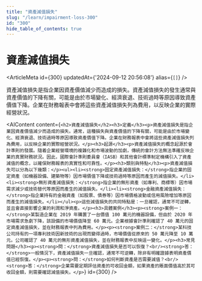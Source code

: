 ```yaml
---
title: "資產減值損失"
slug: "/learn/impairment-loss-300"
id: "300"
hide_table_of_contents: true
---
```



# 資產減值損失

<ArticleMeta id={300} updatedAt={'2024-09-12 20:56:08'} alias={`[]`} />
<div className='border-solid border-b border-t-0 my-4 border-[var(--ifm-color-gray-300)]' />

資產減值損失是指企業因資產價值減少而造成的損失。資產減值損失的發生通常與資產價值的下降有關，可能是由於市場變化、經濟衰退、技術過時等原因導致資產價值下降。企業在財務報表中會將這些資產減值損失列為費用，以反映企業的實際經營狀況。

<AIContent content={`<h2>資產減值損失</h2><h3>定義</h3><p>資產減值損失是指企業因資產價值減少而造成的損失。通常，這種損失與資產價值的下降有關，可能是由於市場變化、經濟衰退、技術過時等原因導致資產價值下降。企業在財務報表中會將這些資產減值損失列為費用，以反映企業的實際經營狀況。</p><h3>起源</h3><p>資產減值損失的概念起源於會計準則的發展。隨着企業經營環境的複雜化和市場波動的加劇，傳統的會計方法無法準確反映企業的真實財務狀況。因此，國際會計準則委員會（IASB）和其他會計標準制定機構引入了資產減值的概念，以確保財務報表的真實性和可靠性。</p><h3>類別與特點</h3><p>資產減值損失可以分為以下幾類：</p><ul><li><strong>固定資產減值損失：</strong>指企業的固定資產（如機器設備、建築物等）因市場價值下降或技術過時等原因而產生的減值損失。</li><li><strong>無形資產減值損失：</strong>指企業的無形資產（如專利、商標等）因市場需求減少或技術替代等原因而產生的減值損失。</li><li><strong>金融資產減值損失：</strong>指企業持有的金融資產（如股票、債券等）因市場價格波動或信用風險增加等原因而產生的減值損失。</li></ul><p>這些減值損失的共同特點是：一旦確認，通常不可逆轉，並且會直接影響企業的利潤和淨資產。</p><h3>具體案例</h3><p><strong>案例一：</strong>某製造企業在 2019 年購置了一台價值 100 萬元的機器設備，但由於 2020 年市場需求急劇下降，該設備的市場價值降至 60 萬元。企業根據會計準則確認了 40 萬元的固定資產減值損失，並在財務報表中列為費用。</p><p><strong>案例二：</strong>某科技公司持有的一項專利技術因新技術的出現而變得過時，市場價值從原來的 50 萬元降至 10 萬元。公司確認了 40 萬元的無形資產減值損失，並在財務報表中反映這一變化。</p><h3>常見問題</h3><p><strong>問：</strong>資產減值損失是否可以恢復？<br/><strong>答：</strong>一般情況下，資產減值損失一旦確認，通常不可逆轉，除非有明確證據表明資產價值已經恢復。</p><p><strong>問：</strong>如何判斷資產是否需要減值？<br/><strong>答：</strong>企業需要定期評估資產的可收回金額，如果資產的賬面價值高於其可收回金額，則需要確認減值損失。</p>`} id={300} />
